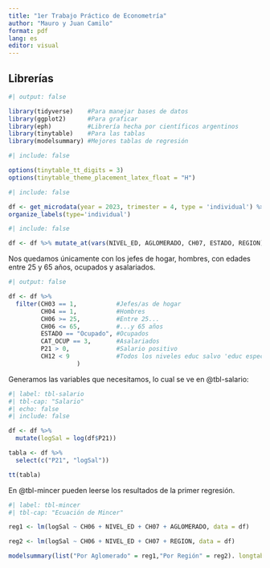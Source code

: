 ```yaml
---
title: "1er Trabajo Práctico de Econometría"
author: "Mauro y Juan Camilo"
format: pdf
lang: es
editor: visual
---
```


## Librerías

```r
#| output: false

library(tidyverse)    #Para manejar bases de datos
library(ggplot2)      #Para graficar
library(eph)          #Librería hecha por científicos argentinos
library(tinytable)    #Para las tablas
library(modelsummary) #Mejores tablas de regresión 
```

```r
#| include: false

options(tinytable_tt_digits = 3)
options(tinytable_theme_placement_latex_float = "H")
```

```r
#| include: false

df <- get_microdata(year = 2023, trimester = 4, type = 'individual') %>% 
organize_labels(type='individual') 
```

```r
#| include: false

df <- df %>% mutate_at(vars(NIVEL_ED, AGLOMERADO, CH07, ESTADO, REGION), ~as.factor(.))
```

Nos quedamos únicamente con los jefes de hogar, hombres, con edades entre 25 y 65 años, ocupados y asalariados.

```r
#| output: false

df <- df %>% 
  filter(CH03 == 1,           #Jefes/as de hogar
         CH04 == 1,           #Hombres          
         CH06 >= 25,          #Entre 25...      
         CH06 <= 65,          #...y 65 años     
         ESTADO == "Ocupado", #Ocupados         
         CAT_OCUP == 3,       #Asalariados      
         P21 > 0,             #Salario positivo 
         CH12 < 9             #Todos los niveles educ salvo 'educ especial'
                   )
```

Generamos las variables que necesitamos, lo cual se ve en @tbl-salario:

```r
#| label: tbl-salario
#| tbl-cap: "Salario"
#| echo: false
#| include: false

df <- df %>% 
  mutate(logSal = log(df$P21))

tabla <- df %>% 
  select(c("P21", "logSal"))

tt(tabla)
```

En @tbl-mincer pueden leerse los resultados de la primer regresión.

```r
#| label: tbl-mincer
#| tbl-cap: "Ecuación de Mincer"

reg1 <- lm(logSal ~ CH06 + NIVEL_ED + CH07 + AGLOMERADO, data = df)

reg2 <- lm(logSal ~ CH06 + NIVEL_ED + CH07 + REGION, data = df)

modelsummary(list("Por Aglomerado" = reg1,"Por Región" = reg2). longtable = TRUE)
```
